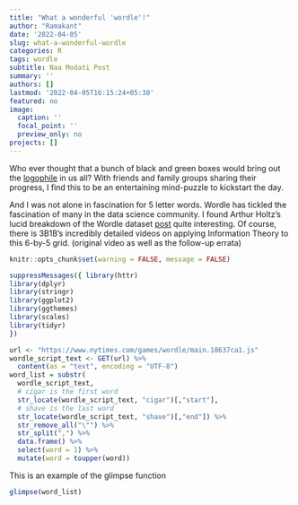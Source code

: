 ```yaml
---
title: "What a wonderful 'wordle'!"
author: "Ramakant"
date: '2022-04-05'
slug: what-a-wonderful-wordle
categories: R
tags: wordle
subtitle: Naa Modati Post
summary: ''
authors: []
lastmod: '2022-04-05T16:15:24+05:30'
featured: no
image:
  caption: ''
  focal_point: ''
  preview_only: no
projects: []
---
```


Who ever thought that a bunch of black and green boxes would bring out the <a href = "https://www.merriam-webster.com/dictionary/logophile">logophile</a> in us all? With friends and family groups sharing their progress, I find this to be an entertaining mind-puzzle to kickstart the day. 

And I was not alone in fascination for 5 letter words. Wordle has tickled the fascination of many in the data science community. I found Arthur Holtz's lucid breakdown of the Wordle dataset  <a href = "https://rviews.rstudio.com/2022/02/21/wordle-data-analysis/">post</a> quite interesting. Of course, there is 3B1B's incredibly detailed videos on applying Information Theory to this 6-by-5 grid. (original video as well as the follow-up errata)


```r

knitr::opts_chunk$set(warning = FALSE, message = FALSE) 

suppressMessages({ library(httr)
library(dplyr)
library(stringr)
library(ggplot2)
library(ggthemes)
library(scales)
library(tidyr)
})

url <- "https://www.nytimes.com/games/wordle/main.18637ca1.js"
wordle_script_text <- GET(url) %>% 
  content(as = "text", encoding = "UTF-8")
word_list = substr(
  wordle_script_text,
  # cigar is the first word
  str_locate(wordle_script_text, "cigar")[,"start"],
  # shave is the last word
  str_locate(wordle_script_text, "shave")[,"end"]) %>%
  str_remove_all("\"") %>%
  str_split(",") %>%
  data.frame() %>%
  select(word = 1) %>%
  mutate(word = toupper(word))

```

This is an example of the glimpse function
```r
glimpse(word_list)


```

